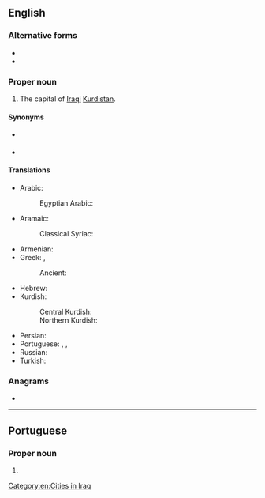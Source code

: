 ==English==
{{wikipedia}}

===Alternative forms===
* {{l|en|Erbil}}
* {{l|en|Irbil}}

===Proper noun===
{{en-proper noun}}

# The capital of [[Iraqi]] [[Kurdistan]].

====Synonyms====
* {{l|en|Arbela}} {{qualifier|historical}}
* {{l|en|Hawler}}

====Translations====
{{trans-top|city}}
* Arabic: {{t+|ar|أَرْبِيل}}
*: Egyptian Arabic: {{t|arz|اربيل|f|tr=arbīl|sc=Arab}}
* Aramaic:
*: Classical Syriac: {{t|syc|ܐܲܪܒܹܝܠ}}
* Armenian: {{t|hy|Էրբիլ|sc=Armn}}
* Greek: {{t|el|Ερμπιλ|alt=Ερμπίλ}}, {{t|el|Χαουλερ|alt=Χαουλέρ}}
*: Ancient: {{t|grc|Ἄρβηλα}}
{{trans-mid}}
* Hebrew: {{t|he|אַרְבִּיל}}
* Kurdish:
*: Central Kurdish: {{t+|ckb|ھەولێر}}
*: Northern Kurdish: {{t+|kmr|Hewlêr|f}}
* Persian: {{t|fa|اربیل|tr=Arbil}}
* Portuguese: {{t|pt|Erbil|f}}, {{t|pt|Irbil|f}}, {{t|pt|Arbil|f}}
* Russian: {{t+|ru|Эрби́ль}}
* Turkish: {{t|tr|Erbil}}
{{trans-bottom}}

===Anagrams===
* {{anagrams|en|a=abilr|Baril|Blair|Bliar|Libra|Rabil|brail|libra}}

[[Category:en:Cities in Iraq]]

----

==Portuguese==

===Proper noun===
{{pt-proper noun|f}}

# {{alternative form of|pt|Erbil}}